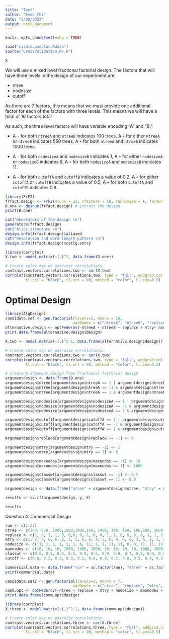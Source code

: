 ```yaml
---
title: "Test"
author: "Emma Chi"
date: "5/30/2022"
output: html_document
---
```


```r
knitr::opts_chunk$set(echo = TRUE)
```

```r
load("cardiovascular.Rdata")
source("CrossValidation_RF.R")
```

```r
X
```

We will use a mixed level fractional factorial design. The factors that will have three levels in the design of our experiment are:

- ntree
- nodesize
- cutoff

As there are 7 factors, this means that we must provide one additional factor for each of the factors with three levels. This means we will have a total of 10 factors total

As such, the three level factors will have variable encoding "A" and "B." 

- A `-` for both `ntreeA` and `ntreeB` indicates 100 trees, A `+` for either `ntreeA` or `ntreeB` indicates 550 trees, A `+` for both `ntreeA` and `ntreeB` indicates 1000 trees.

- A `-` for both `nodesizeA` and `nodesizeB` indicates 1, A `+` for either `nodesizeA` or `nodesizeB` indicates 6, A `+` for both `nodesizeA` and `nodesizeB` indicates 11.

- A `-` for both `cutoffA` and `cutoffB` indicates a value of 0.2, A `+` for either `cutoffA` or `cutoffB` indicates a value of 0.5, A `+` for both `cutoffA` and `cutoffB` indicates 0.8.

```r
library(FrF2)
frfact.design <- FrF2(nruns = 32, nfactors = 10, randomize = F, factor.names = c("ntreeA", "ntreeB", "replace", "mtry", "nodesizeA", "nodesizeB", "maxnodes", "classwt", "cutoffA", "cutoffB"))
D.one <- desnum(frfact.design) # Extract the design.
print(D.one)
```

```r
cat("Generators of the design \n")
generators(frfact.design)
cat("Alias structure \n")
design.info(frfact.design)$aliased
cat("Resolution and word length pattern \n")
design.info(frfact.design)$catlg.entry
```

```r
library(corrplot)
X.two <- model.matrix(~(.)^2, data.frame(D.one))

# Create color map on pairwise correlations.
contrast.vectors.correlations.two <- cor(X.two)
corrplot(contrast.vectors.correlations.two, type = "full", addgrid.col = "gray",
         tl.col = "black", tl.srt = 90, method = "color", tl.cex=0.5)
```


# Optimal Design

```r
library(AlgDesign)
candidate.set <- gen.factorial(levels=2, nVars = 10, 
                              varNames = c("ntreeA", "ntreeB", "replace", "mtry", "nodesizeA", "nodesizeB", "maxnodes", "classwt", "cutoffA", "cutoffB"))
alternative.design <- optFederov(~ntreeA + ntreeB + replace + mtry+ nodesizeA + nodesizeB + maxnodes + classwt + cutoffA + cutoffB, candidate.set, nTrials = 35, nRepeats = 100)
print.data.frame(alternative.design$design)
```

```r
X.two <- model.matrix(~(.)^2-1, data.frame(alternative.design$design))

# Create color map on pairwise correlations.
contrast.vectors.correlations.two <- cor(X.two)
corrplot(contrast.vectors.correlations.two, type = "full", addgrid.col = "gray",
         tl.col = "black", tl.srt = 90, method = "color", tl.cex=0.5)
```


```r
# Creating argument design from fractional factorial design
argumentdesign <- data.frame(D.one)
argumentdesign$ntree[argumentdesign$ntreeA == 1 | argumentdesign$ntreeB == 1] <- 550
argumentdesign$ntree[argumentdesign$ntreeA == -1 & argumentdesign$ntreeB == -1] <- 100
argumentdesign$ntree[argumentdesign$ntreeA == 1 & argumentdesign$ntreeB == 1] <- 1000

argumentdesign$nodesize[argumentdesign$nodesizeA == 1 | argumentdesign$nodesizeB == 1] <- 6
argumentdesign$nodesize[argumentdesign$nodesizeA == -1 & argumentdesign$nodesizeB == -1] <- 1
argumentdesign$nodesize[argumentdesign$nodesizeA == 1 & argumentdesign$nodesizeB == 1] <- 11

argumentdesign$cutoff[argumentdesign$cutoffA == 1 | argumentdesign$cutoffB == 1] <- 0.5
argumentdesign$cutoff[argumentdesign$cutoffA == -1 & argumentdesign$cutoffB == -1] <- 0.2
argumentdesign$cutoff[argumentdesign$cutoffA == 1 & argumentdesign$cutoffB == 1] <- 0.8

argumentdesign$replace[argumentdesign$replace == -1] <- 0

argumentdesign$mtry[argumentdesign$mtry == -1] <- 2
argumentdesign$mtry[argumentdesign$mtry == 1] <- 6

argumentdesign$maxnodes[argumentdesign$maxnodes == -1] <- 10
argumentdesign$maxnodes[argumentdesign$maxnodes == 1] <- 1000

argumentdesign$classwt[argumentdesign$classwt == -1] <- 0.5
argumentdesign$classwt[argumentdesign$classwt == 1] <- 0.9

argumentdesign <- data.frame("ntree" = argumentdesign$ntree, "mtry" = argumentdesign$mtry, "replace" = argumentdesign$replace, "nodesize" = argumentdesign$nodesize, "classwt" = argumentdesign$classwt, "cutoff" = argumentdesign$cutoff, "maxnodes" = argumentdesign$maxnodes)
```

```r
results <- cv.rf(argumentdesign, y, X)
```

```r
results
```

Question 4: Commercial Design
```r
run <- c(1:22)
ntree <- c(100, 550, 1000,1000,1000,100, 1000, 100, 100, 100,100, 1000, 100, 550, 100, 1000, 1000, 1000, 100, 1000, 550, 550)
replace <- c(1, 0, 1, 1, 0, 0,0, 0, 1, 0, 0, 1, 1, 0, 0, 0, 0, 1, 1, 1, 1, 1)
mtry <- c(2, 2, 4, 6, 6, 2, 2, 2, 6, 6, 4, 2, 6, 4, 6, 6, 2, 6, 2, 2, 4, 6)
nodesize <- c(11, 1, 1, 1, 1, 1, 6, 11, 1, 1, 11, 11, 6, 6, 11, 11, 11, 11, 1, 1, 6, 11)
maxnodes <- c(10, 10, 10, 1000, 1000, 1000, 10, 10, 10, 10, 1000, 1000, 1000, 505, 505, 10, 1000, 10, 1000, 505, 505, 1000)
classwt <- c(0.5, 0.5, 0.5, 0.5, 0.9, 0.5, 0.9, 0.9, 0.7, 0.9, 0.9, 0.5, 0.5, 0.7, 0.5, 0.5, 0.7, 0.9, 0.9, 0.9, 0.7, 0.9)
cutoff <- c(0.8, 0.2, 0.2, 0.8, 0.2, 0.8, 0.8, 0.2, 0.8, 0.5, 0.8, 0.5, 0.2, 0.5, 0.2, 0.8, 0.2, 0.2, 0.2, 0.8, 0.5, 0.8)

commercial.data <- data.frame("run" = as.factor(run), "ntree" = as.factor(ntree), "replace" = as.factor(replace), "mtry" = as.factor(mtry), "nodesize" = as.factor(nodesize), "maxnodes" = as.factor(maxnodes), "classwt" = as.factor(classwt), "cutoff" = as.factor(cutoff))
print(commercial.data)
```


```r
candidate.set2 <- gen.factorial(levels=3, nVars = 7, 
                              varNames = c("ntree", "replace", "mtry", "nodesize", "maxnodes", "classwt", "cutoff"))
comm.opt <- optFederov(~ntree + replace + mtry + nodesize + maxnodes + classwt + cutoff, candidate.set2, nTrials = 22, nRepeats = 100)
print.data.frame(comm.opt$design)
```

```r
library(corrplot)
X.three <- model.matrix(~(.)^2-1, data.frame(comm.opt$design))

# Create color map on pairwise correlations.
contrast.vectors.correlations.three <- cor(X.three)
corrplot(contrast.vectors.correlations.three, type = "full", addgrid.col = "gray",
         tl.col = "black", tl.srt = 90, method = "color", tl.cex=0.5)
```

